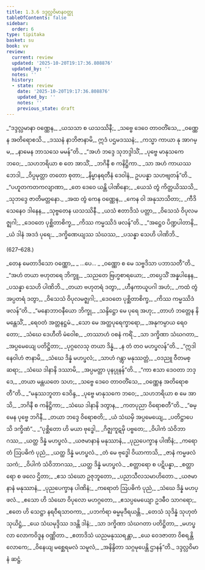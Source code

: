 ```yaml
---
title: 1.3.6 ဒဒ္ဒလ္လဝိမာနဝတ္ထု
tableOfContents: false
sidebar:
  order: 6
type: tipitaka
basket: su
book: vv
review:
  current: review
  updated: '2025-10-20T19:17:36.808876'
  updated_by: ''
  notes: ''
  history:
  - state: review
    date: '2025-10-20T19:17:36.808876'
    updated_by: ''
    notes: ''
    previous_state: draft
---
```



<DynamicBreadcrumb />


<ReviewStatus review={frontmatter.review} showDetails={true} />

<HypothesisAnnotation frontmatter={frontmatter} />

<Division number="619" book="vv" e="ch" v="19" p="48">

<Paragraph number="458" type="verses" book="vv">
_“ဒဒ္ဒလ္လမာနာ ဝဏ္ဏေန,_  
_ယသသာ စ ယသဿိနီ;_  
_သဗ္ဗေ ဒေဝေ တာဝတိံသေ,_  
_ဝဏ္ဏေန အတိရောစသိ._  

</Paragraph>

</Division>
<Division number="620" book="vv" e="ch" v="19" p="48">

<Paragraph number="459" type="verses" book="vv">
_ဒဿနံ နာဘိဇာနာမိ,_  
ဣဒံ ပဌမဒဿနံ;_  
_ကသ္မာ ကာယာ နု အာဂမ္မ,_  
_နာမေန ဘာသသေ မမန်”တိ._  

</Paragraph>

</Division>
<Division number="621" book="vv" e="ch" v="19" p="48">

<Paragraph number="460" type="verses" book="vv">
_“အဟံ ဘဒ္ဒေ သုဘဒ္ဒါသိံ,_  
_ပုဗ္ဗေ မာနုသကေ ဘဝေ;_  
_သဟဘရိယာ စ တေ အာသိံ,_  
_ဘဂိနီ စ ကနိဋ္ဌိကာ._  

</Paragraph>

</Division>
<Division number="622" book="vv" e="ch" v="19" p="48">

<Paragraph number="461" type="verses" book="vv">
_သာ အဟံ ကာယဿ ဘေဒါ,_  
_ဝိပ္ပမုတ္တာ တတော စုတာ;_  
_နိမ္မာနရတီနံ ဒေဝါနံ,_  
ဥပပန္နာ သဟဗျတန်”တိ._  

</Paragraph>

</Division>
<Division number="623" book="vv" e="ch" v="19" p="48">

<Paragraph number="462" type="verses" book="vv">
_“ပဟူတကတကလျာဏာ,_  
_တေ ဒေဝေ ယန္တိ ပါဏိနော;_  
_ယေသံ တွံ ကိတ္တယိဿသိ,_  
_သုဘဒ္ဒေ ဇာတိမတ္တနော._  

</Paragraph>

</Division>
<Division number="624" book="vv" e="ch" v="19" p="48">

<Paragraph number="463" type="verses" book="vv">
_အထ တွံ ကေန ဝဏ္ဏေန,_  
_ကေန ဝါ အနုသာသိတာ;_  
_ကီဒိသေနေဝ ဒါနေန,_  
_သုဗ္ဗတေန ယသဿိနီ._  

</Paragraph>

</Division>
<Division number="625" book="vv" e="ch" v="19" p="48">

<Paragraph number="464" type="verses" book="vv">
_ယသံ ဧတာဒိသံ ပတ္တာ,_  
_ဝိသေသံ ဝိပုလမဇ္ဈဂါ;_  
_ဒေဝတေ ပုစ္ဆိတာစိက္ခ,_  
_ကိဿ ကမ္မဿိဒံ ဖလန်”တိ._  

</Paragraph>

</Division>
<Division number="626" book="vv" e="ch" v="19" p="48">

<Paragraph number="465" type="verses" book="vv">
_“အဋ္ဌေဝ ပိဏ္ဍပါတာနိ,_  
_ယံ ဒါနံ အဒဒံ ပုရေ;_  
_ဒက္ခိဏေယျဿ သံဃဿ,_  
_ပသန္နာ သေဟိ ပါဏိဘိ._  


(627–628.)
</Paragraph>

<Paragraph number="466" type="verses" book="vv">
_တေန မေတာဒိသော ဝဏ္ဏော,_  
_ …ပေ… _  
_ဝဏ္ဏော စ မေ သဗ္ဗဒိသာ ပဘာသတီ”တိ._  

</Paragraph>

</Division>
<Division number="629" book="vv" e="ch" v="19" p="49">

<Paragraph number="467" type="verses" book="vv">
_“အဟံ တယာ ဗဟုတရေ ဘိက္ခူ,_  
_သညတေ ဗြဟ္မစာရယော;_  
_တပ္ပေသိံ အန္နပါနေန,_  
_ပသန္နာ သေဟိ ပါဏိဘိ._  

</Paragraph>

</Division>
<Division number="630" book="vv" e="ch" v="19" p="49">

<Paragraph number="468" type="verses" book="vv">
_တယာ ဗဟုတရံ ဒတွာ,_  
_ဟီနကာယူပဂါ အဟံ;_  
_ကထံ တွံ အပ္ပတရံ ဒတွာ,_  
_ဝိသေသံ ဝိပုလမဇ္ဈဂါ;_  
_ဒေဝတေ ပုစ္ဆိတာစိက္ခ,_  
_ကိဿ ကမ္မဿိဒံ ဖလန်”တိ._  

</Paragraph>

</Division>
<Division number="631" book="vv" e="ch" v="19" p="49">

<Paragraph number="469" type="verses" book="vv">
_“မနောဘာဝနီယော ဘိက္ခု,_  
_သန္ဒိဋ္ဌော မေ ပုရေ အဟု;_  
_တာဟံ ဘတ္တေန နိမန္တေသိံ,_  
_ရေဝတံ အတ္တနဋ္ဌမံ._  

</Paragraph>

</Division>
<Division number="632" book="vv" e="ch" v="19" p="49">

<Paragraph number="470" type="verses" book="vv">
_သော မေ အတ္ထပုရေက္ခာရော,_  
_အနုကမ္ပာယ ရေဝတော;_  
_သံဃေ ဒေဟီတိ မံဝေါစ,_  
_တဿာဟံ ဝစနံ ကရိံ._  

</Paragraph>

</Division>
<Division number="633" book="vv" e="ch" v="19" p="49">

<Paragraph number="471" type="verses" book="vv">
_သာ ဒက္ခိဏာ သံဃဂတာ,_  
_အပ္ပမေယျေ ပတိဋ္ဌိတာ;_  
_ပုဂ္ဂလေသု တယာ ဒိန္နံ,_  
_န တံ တဝ မဟပ္ဖလန်”တိ._  

</Paragraph>

</Division>
<Division number="634" book="vv" e="ch" v="19" p="49">

<Paragraph number="472" type="verses" book="vv">
_“ဣဒါနေဝါဟံ ဇာနာမိ,_  
_သံဃေ ဒိန္နံ မဟပ္ဖလံ;_  
_သာဟံ ဂန္တွာ မနုဿတ္တံ,_  
_ဝဒညူ ဝီတမစ္ဆရာ;_  
_သံဃေ ဒါနာနိ ဒဿာမိ,_  
_အပ္ပမတ္တာ ပုနပ္ပုနန်”တိ._  

</Paragraph>

</Division>
<Division number="635" book="vv" e="ch" v="19" p="49">

<Paragraph number="473" type="verses" book="vv">
_“ကာ ဧသာ ဒေဝတာ ဘဒ္ဒေ,_  
_တယာ မန္တယတေ သဟ;_  
_သဗ္ဗေ ဒေဝေ တာဝတိံသေ,_  
_ဝဏ္ဏေန အတိရောစတီ”တိ._  

</Paragraph>

</Division>
<Division number="636" book="vv" e="ch" v="19" p="49">

<Paragraph number="474" type="verses" book="vv">
_“မနုဿဘူတာ ဒေဝိန္ဒ,_  
_ပုဗ္ဗေ မာနုသကေ ဘဝေ;_  
_သဟဘရိယာ စ မေ အာသိ,_  
_ဘဂိနီ စ ကနိဋ္ဌိကာ;_  
_သံဃေ ဒါနာနိ ဒတွာန,_  
_ကတပုညာ ဝိရောစတီ”တိ._  

</Paragraph>

</Division>
<Division number="637" book="vv" e="ch" v="19" p="49">

<Paragraph number="475" type="verses" book="vv">
_“ဓမ္မေန ပုဗ္ဗေ ဘဂိနီ,_  
_တယာ ဘဒ္ဒေ ဝိရောစတိ;_  
_ယံ သံဃမှိ အပ္ပမေယျေ,_  
_ပတိဋ္ဌာပေသိ ဒက္ခိဏံ”._  

</Paragraph>

</Division>
<Division number="638" book="vv" e="ch" v="19" p="49">

<Paragraph number="476" type="verses" book="vv">
_“ပုစ္ဆိတော ဟိ မယာ ဗုဒ္ဓေါ,_  
_ဂိဇ္ဈကူဋမှိ ပဗ္ဗတေ;_  
_ဝိပါကံ သံဝိဘာဂဿ,_  
_ယတ္ထ ဒိန္နံ မဟပ္ဖလံ._  

</Paragraph>

</Division>
<Division number="639" book="vv" e="ch" v="19" p="49">

<Paragraph number="477" type="verses" book="vv">
_ယဇမာနာနံ မနုဿာနံ,_  
_ပုညပေက္ခာန ပါဏိနံ;_  
_ကရောတံ ဩပဓိကံ ပုညံ,_  
_ယတ္ထ ဒိန္နံ မဟပ္ဖလံ._  

</Paragraph>

</Division>
<Division number="640" book="vv" e="ch" v="19" p="50">

<Paragraph number="478" type="verses" book="vv">
_တံ မေ ဗုဒ္ဓေါ ဝိယာကာသိ,_  
_ဇာနံ ကမ္မဖလံ သကံ;_  
_ဝိပါကံ သံဝိဘာဂဿ,_  
_ယတ္ထ ဒိန္နံ မဟပ္ဖလံ._  

</Paragraph>

</Division>
<Division number="641" book="vv" e="ch" v="19" p="50">

<Paragraph number="479" type="verses" book="vv">
_စတ္တာရော စ ပဋိပန္နာ,_  
_စတ္တာရော စ ဖလေ ဌိတာ;_  
_ဧသ သံဃော ဥဇုဘူတော,_  
_ပညာသီလသမာဟိတော._  

</Paragraph>

</Division>
<Division number="642" book="vv" e="ch" v="19" p="50">

<Paragraph number="480" type="verses" book="vv">
_ယဇမာနာနံ မနုဿာနံ,_  
_ပုညပေက္ခာန ပါဏိနံ;_  
_ကရောတံ ဩပဓိကံ ပုညံ,_  
_သံဃေ ဒိန္နံ မဟပ္ဖလံ._  

</Paragraph>

</Division>
<Division number="643" book="vv" e="ch" v="19" p="50">

<Paragraph number="481" type="verses" book="vv">
_ဧသော ဟိ သံဃော ဝိပုလော မဟဂ္ဂတော,_  
_ဧသပ္ပမေယျော ဥဒဓီဝ သာဂရော;_  
_ဧတေ ဟိ သေဋ္ဌာ နရဝီရသာဝကာ,_  
_ပဘင်္ကရာ ဓမ္မမုဒီရယန္တိ._  

</Paragraph>

</Division>
<Division number="644" book="vv" e="ch" v="19" p="50">

<Paragraph number="482" type="verses" book="vv">
_တေသံ သုဒိန္နံ သုဟုတံ သုယိဋ္ဌံ,_  
_ယေ သံဃမုဒ္ဒိဿ ဒဒန္တိ ဒါနံ;_  
_သာ ဒက္ခိဏာ သံဃဂတာ ပတိဋ္ဌိတာ,_  
_မဟပ္ဖလာ လောကဝိဒူန ဝဏ္ဏိတာ._  

</Paragraph>

</Division>
<Division number="645" book="vv" e="ch" v="19" p="50">

<Paragraph number="483" type="verses" book="vv">
_ဧတာဒိသံ ယညမနုဿရန္တာ,_  
_ယေ ဝေဒဇာတာ ဝိစရန္တိ လောကေ;_  
_ဝိနေယျ မစ္ဆေရမလံ သမူလံ,_  
_အနိန္ဒိတာ သဂ္ဂမုပေန္တိ ဌာနန်”တိ._  


</Paragraph>
</Division>

<Paragraph number="484" type="center" book="vv">
ဒဒ္ဒလ္လဝိမာနံ ဆဋ္ဌံ.
</Paragraph>